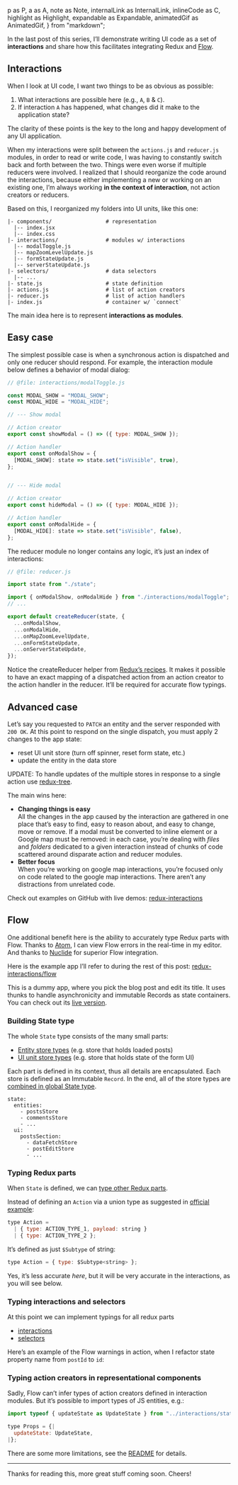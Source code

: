 <!-- A Year of development with Redux. Part III -->

  p as P,
  a as A,
  note as Note,
  internalLink as InternalLink,
  inlineCode as C,
  highlight as Highlight,
  expandable as Expandable,
  animatedGif as AnimatedGif,
} from "markdown";


In the last post of this series, I’ll demonstrate writing UI code as a set of **interactions** and share how this facilitates integrating Redux and [Flow](https://flow.org).

## Interactions
When I look at UI code, I want two things to be as obvious as possible:

1. What interactions are possible here (e.g., `A`, `B` & `C`).
1. If interaction `A` has happened, what changes did it make to the application state?

The clarity of these points is the key to the long and happy development of any UI application.

When my interactions were split between the `actions.js` and `reducer.js` modules, in order to read or write code, I was having to constantly switch back and forth between the two. Things were even worse if multiple reducers were involved. I realized that I should reorganize the code around the interactions, because either implementing a new or working on an existing one, I’m always working **in the context of interaction**, not action creators or reducers.

<P>
  Based on this, I reorganized my folders into <InternalLink path="/blog/dev/2017/year-of-development-with-redux-part-2">UI units</InternalLink>, like this one:
</P>

```
|- components/                 # representation
  |-- index.jsx
  |-- index.css
|- interactions/               # modules w/ interactions
  |-- modalToggle.js
  |-- mapZoomLevelUpdate.js
  |-- formStateUpdate.js
  |-- serverStateUpdate.js
|- selectors/                  # data selectors
  |-- ...
|- state.js                    # state definition
|- actions.js                  # list of action creators
|- reducer.js                  # list of action handlers
|- index.js                    # container w/ `connect`
```

The main idea here is to represent **interactions as modules**.

## Easy case
The simplest possible case is when a synchronous action is dispatched and only one reducer should respond. For example, the interaction module below defines a behavior of modal dialog:

```js
// @file: interactions/modalToggle.js

const MODAL_SHOW = "MODAL_SHOW";
const MODAL_HIDE = "MODAL_HIDE";

// --- Show modal

// Action creator
export const showModal = () => ({ type: MODAL_SHOW });

// Action handler
export const onModalShow = {
  [MODAL_SHOW]: state => state.set("isVisible", true),
};


// --- Hide modal

// Action creator
export const hideModal = () => ({ type: MODAL_HIDE });

// Action handler
export const onModalHide = {
  [MODAL_HIDE]: state => state.set("isVisible", false),
};
```

The reducer module no longer contains any logic, it’s just an index of interactions:

```js
// @file: reducer.js

import state from "./state";

import { onModalShow, onModalHide } from "./interactions/modalToggle";
// ...

export default createReducer(state, {
  ...onModalShow,
  ...onModalHide,
  ...onMapZoomLevelUpdate,
  ...onFormStateUpdate,
  ...onServerStateUpdate,
});
```

<Note>
  Notice the <C>createReducer</C> helper from <A href="http://redux.js.org/docs/recipes/ReducingBoilerplate.html#generating-reducers">Redux’s recipes</A>. It makes it possible to have an exact mapping of a dispatched action from an action creator to the action handler in the reducer. It’ll be required for accurate flow typings.
</Note>

## Advanced case
Let’s say you requested to `PATCH` an entity and the server responded with `200 OK`. At this point to respond on the single dispatch, you must apply 2 changes to the app state:

- reset UI unit store (turn off spinner, reset form state, etc.)
- update the entity in the data store

<Note>
  UPDATE: To handle updates of the multiple stores in response to a single action use <A href="https://github.com/shakacode/redux-tree"><C>redux-tree</C></A>.
</Note>

The main wins here:

- **Changing things is easy**
  <br />
  All the changes in the app caused by the interaction are gathered in one place that’s easy to find, easy to reason about, and easy to change, move or remove. If a modal must be converted to inline element or a Google map must be removed: in each case, you’re dealing with _files_ and _folders_ dedicated to a given interaction instead of chunks of code scattered around disparate action and reducer modules.
- **Better focus**
  <br />
  When you’re working on google map interactions, you’re focused only on code related to the google map interactions. There aren’t any distractions from unrelated code.

Check out examples on GitHub with live demos: [redux-interactions](https://github.com/shakacode/redux-interactions)

## Flow
One additional benefit here is the ability to accurately type Redux parts with Flow. Thanks to [Atom](https://atom.io), I can view Flow errors in the real-time in my editor. And thanks to [Nuclide](https://nuclide.io) for superior Flow integration.

Here is the example app I’ll refer to during the rest of this post: [redux-interactions/flow](https://github.com/shakacode/redux-interactions/tree/master/examples/flow-interactions)

<Note>
  This is a dummy app, where you pick the blog post and edit its title. It uses thunks to handle asynchronicity and immutable <C>Records</C> as state containers. You can check out its <A href="http://redux-flow-interactions.surge.sh">live version</A>.
</Note>

### Building State type
The whole `State` type consists of the many small parts:

- [Entity store types](https://github.com/shakacode/redux-interactions/blob/master/examples/flow-interactions/src/app/entities/posts/state.js) (e.g. store that holds loaded posts)
- [UI unit store types](https://github.com/shakacode/redux-interactions/blob/master/examples/flow-interactions/src/app/ui/state.js) (e.g. store that holds state of the form UI)

Each part is defined in its context, thus all details are encapsulated. Each store is defined as an Immutable `Record`. In the end, all of the store types are [combined in global State type](https://github.com/shakacode/redux-interactions/blob/master/examples/flow-interactions/src/app/tree.js).

```
state:
  entities:
    - postsStore
    - commentsStore
    - ...
  ui:
    postsSection:
      - dataFetchStore
      - postEditStore
      - ...
```

### Typing Redux parts
When `State` is defined, we can [type other Redux parts](https://github.com/shakacode/redux-interactions/blob/master/examples/flow-interactions/src/app/types.js).

Instead of defining an `Action` via a union type as suggested in [official example](https://github.com/reactjs/redux/blob/master/examples/todos-flow/src/types/index.js):

```js
type Action =
  | { type: ACTION_TYPE_1, payload: string }
  | { type: ACTION_TYPE_2 };
```

It’s defined as just `$Subtype` of string:

```js
type Action = { type: $Subtype<string> };
```

Yes, it’s less accurate _here_, but it will be very accurate in the interactions, as you will see below.

### Typing interactions and selectors
At this point we can implement typings for all redux parts

- [interactions](https://github.com/shakacode/redux-interactions/blob/master/examples/flow-interactions/src/app/ui/interactions/postSelect.js)
- [selectors](https://github.com/shakacode/redux-interactions/blob/master/examples/flow-interactions/src/app/ui/selectors/getLeafData.js)

Here’s an example of the Flow warnings in action, when I refactor state property name from `postId` to `id`:

<AnimatedGif
  src={flowAnimatedGif}
  placement="bleed"
  caption="Refactoring with Flow"
/>

### Typing action creators in representational components
Sadly, Flow can’t infer types of action creators defined in interaction modules. But it’s possible to import types of JS entities, e.g.:

```js
import typeof { updateState as UpdateState } from "../interactions/stateUpdate";

type Props = {|
  updateState: UpdateState,
|};
```

There are some more limitations, see the [README](https://github.com/shakacode/redux-interactions/tree/master/examples/flow-interactions) for details.

---

Thanks for reading this, more great stuff coming soon. Cheers!
